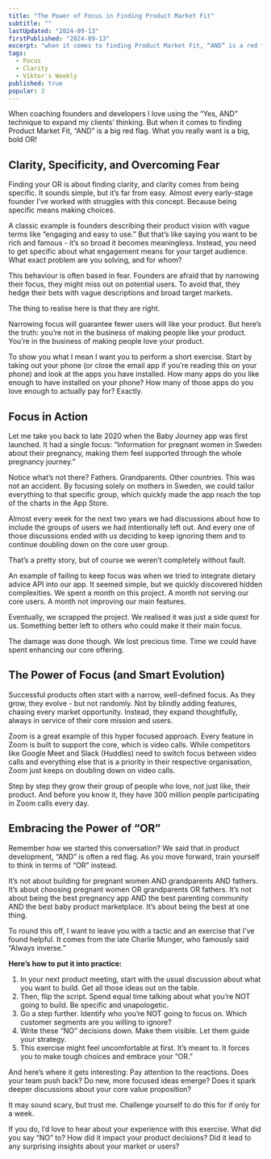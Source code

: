 ```yaml
---
title: "The Power of Focus in Finding Product Market Fit"
subtitle: ""
lastUpdated: "2024-09-13"
firstPublished: "2024-09-13"
excerpt: "when it comes to finding Product Market Fit, “AND” is a red flag. What you really want is a big, bold OR!"
tags:
  - Focus
  - Clarity
  - Viktor's Weekly
published: true
popular: 3
---
```




When coaching founders and developers I love using the “Yes, AND” technique to expand my clients’ thinking. But when it comes to finding Product Market Fit, “AND” is a big red flag. What you really want is a big, bold OR!

## Clarity, Specificity, and Overcoming Fear

Finding your OR is about finding clarity, and clarity comes from being specific. It sounds simple, but it’s far from easy. Almost every early-stage founder I’ve worked with struggles with this concept. Because being specific means making choices.

A classic example is founders describing their product vision with vague terms like “engaging and easy to use.” But that’s like saying you want to be rich and famous - it’s so broad it becomes meaningless. Instead, you need to get specific about what engagement means for your target audience. What exact problem are you solving, and for whom?

This behaviour is often based in fear. Founders are afraid that by narrowing their focus, they might miss out on potential users. To avoid that, they hedge their bets with vague descriptions and broad target markets.

The thing to realise here is that they are right.

Narrowing focus will guarantee fewer users will like your product. But here’s the truth: you’re not in the business of making people like your product. You’re in the business of making people love your product.

To show you what I mean I want you to perform a short exercise. Start by taking out your phone (or close the email app if you’re reading this on your phone) and look at the apps you have installed. How many apps do you like enough to have installed on your phone? How many of those apps do you love enough to actually pay for? Exactly.

## Focus in Action

Let me take you back to late 2020 when the Baby Journey app was first launched. It had a single focus: “Information for pregnant women in Sweden about their pregnancy, making them feel supported through the whole pregnancy journey.”

Notice what’s not there? Fathers. Grandparents. Other countries. This was not an accident. By focusing solely on mothers in Sweden, we could tailor everything to that specific group, which quickly made the app reach the top of the charts in the App Store.

Almost every week for the next two years we had discussions about how to include the groups of users we had intentionally left out. And every one of those discussions ended with us deciding to keep ignoring them and to continue doubling down on the core user group.

That’s a pretty story, but of course we weren’t completely without fault.

An example of failing to keep focus was when we tried to integrate dietary advice API into our app. It seemed simple, but we quickly discovered hidden complexities. We spent a month on this project. A month not serving our core users. A month not improving our main features.

Eventually, we scrapped the project. We realised it was just a side quest for us. Something better left to others who could make it their main focus.

The damage was done though. We lost precious time. Time we could have spent enhancing our core offering.

## The Power of Focus (and Smart Evolution)

Successful products often start with a narrow, well-defined focus. As they grow, they evolve - but not randomly. Not by blindly adding features, chasing every market opportunity. Instead, they expand thoughtfully, always in service of their core mission and users.

Zoom is a great example of this hyper focused approach. Every feature in Zoom is built to support the core, which is video calls. While competitors like Google Meet and Slack (Huddles) need to switch focus between video calls and everything else that is a priority in their respective organisation, Zoom just keeps on doubling down on video calls.

Step by step they grow their group of people who love, not just like, their product. And before you know it, they have 300 million people participating in Zoom calls every day.

## Embracing the Power of “OR”

Remember how we started this conversation? We said that in product development, “AND” is often a red flag. As you move forward, train yourself to think in terms of “OR” instead.

It’s not about building for pregnant women AND grandparents AND fathers. It’s about choosing pregnant women OR grandparents OR fathers. It’s not about being the best pregnancy app AND the best parenting community AND the best baby product marketplace. It’s about being the best at one thing.

To round this off, I want to leave you with a tactic and an exercise that I’ve found helpful. It comes from the late Charlie Munger, who famously said “Always inverse.”

**Here’s how to put it into practice:**

1. In your next product meeting, start with the usual discussion about what you want to build. Get all those ideas out on the table.
1. Then, flip the script. Spend equal time talking about what you’re NOT going to build. Be specific and unapologetic.
1. Go a step further. Identify who you’re NOT going to focus on. Which customer segments are you willing to ignore?
1. Write these “NO” decisions down. Make them visible. Let them guide your strategy.
1. This exercise might feel uncomfortable at first. It’s meant to. It forces you to make tough choices and embrace your “OR.”

And here’s where it gets interesting: Pay attention to the reactions. Does your team push back? Do new, more focused ideas emerge? Does it spark deeper discussions about your core value proposition?

It may sound scary, but trust me. Challenge yourself to do this for if only for a week.

If you do, I’d love to hear about your experience with this exercise. What did you say “NO” to? How did it impact your product decisions? Did it lead to any surprising insights about your market or users?